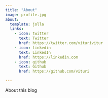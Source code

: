 ```yaml
---
title: "About"
image: profile.jpg
about:
  template: jolla
  links:
    - icon: twitter
      text: Twitter
      href: https://twitter.com/viturivitur
    - icon: linkedin
      text: LinkedIn
      href: https://linkedin.com
    - icon: github
      text: Github
      href: https://github.com/vituri

---
```


About this blog
